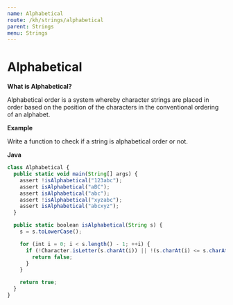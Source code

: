 ```yaml
---
name: Alphabetical
route: /kh/strings/alphabetical
parent: Strings
menu: Strings
---
```


# Alphabetical

**What is Alphabetical?**

Alphabetical order is a system whereby character strings are placed in order based on the position of the characters in the conventional ordering of an alphabet.

**Example**

Write a function to check if a string is alphabetical order or not.

**Java**

```js
class Alphabetical {
  public static void main(String[] args) {
    assert !isAlphabetical("123abc");
    assert isAlphabetical("aBC");
    assert isAlphabetical("abc");
    assert !isAlphabetical("xyzabc");
    assert isAlphabetical("abcxyz");
  }

  public static boolean isAlphabetical(String s) {
    s = s.toLowerCase();

    for (int i = 0; i < s.length() - 1; ++i) {
      if (!Character.isLetter(s.charAt(i)) || !(s.charAt(i) <= s.charAt(i + 1))) {
        return false;
      }
    }

    return true;
  }
}
```
